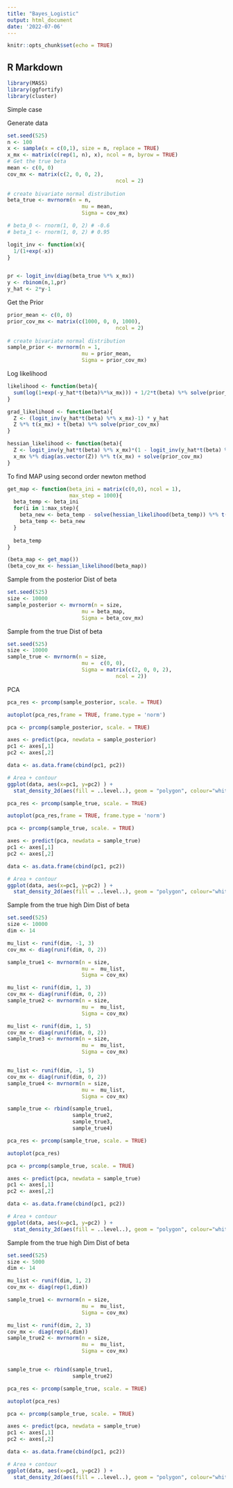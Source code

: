 ```yaml
---
title: "Bayes_Logistic"
output: html_document
date: '2022-07-06'
---
```


```r
knitr::opts_chunk$set(echo = TRUE)
```

## R Markdown

```r
library(MASS)
library(ggfortify)
library(cluster)
```
Simple case

Generate data
```r
set.seed(525)
n <- 100
x <- sample(x = c(0,1), size = n, replace = TRUE)
x_mx <- matrix(c(rep(1, n), x), ncol = n, byrow = TRUE)
# Get the true beta
mean <- c(0, 0)                                   
cov_mx <- matrix(c(2, 0, 0, 2),
                                   ncol = 2)
  
# create bivariate normal distribution
beta_true <- mvrnorm(n = n,
                        mu = mean, 
                        Sigma = cov_mx)

# beta_0 <- rnorm(1, 0, 2) # -0.6
# beta_1 <- rnorm(1, 0, 2) # 0.95

logit_inv <- function(x){
  1/(1+exp(-x))
}


pr <- logit_inv(diag(beta_true %*% x_mx))
y <- rbinom(n,1,pr)
y_hat <- 2*y-1

```

Get the Prior
```r
prior_mean <- c(0, 0)                                   
prior_cov_mx <- matrix(c(1000, 0, 0, 1000),
                                   ncol = 2)
  
# create bivariate normal distribution
sample_prior <- mvrnorm(n = 1,
                        mu = prior_mean, 
                        Sigma = prior_cov_mx)

```

Log likelihood
```r
likelihood <- function(beta){
  sum(log(1+exp(-y_hat*t(beta)%*%x_mx))) + 1/2*t(beta) %*% solve(prior_cov_mx) %*% beta
}

grad_likelihood <- function(beta){
  Z <- (logit_inv(y_hat*t(beta) %*% x_mx)-1) * y_hat 
  Z %*% t(x_mx) + t(beta) %*% solve(prior_cov_mx) 
}

hessian_likelihood <- function(beta){
  Z <- logit_inv(y_hat*t(beta) %*% x_mx)*(1 - logit_inv(y_hat*t(beta) %*% x_mx))
  x_mx %*% diag(as.vector(Z)) %*% t(x_mx) + solve(prior_cov_mx) 
}
```

To find MAP using second order newton method
```r
get_map <- function(beta_ini = matrix(c(0,0), ncol = 1),
                    max_step = 1000){
  beta_temp <- beta_ini
  for(i in 1:max_step){
    beta_new <- beta_temp - solve(hessian_likelihood(beta_temp)) %*% t(grad_likelihood(beta_temp))
    beta_temp <- beta_new
  }
  
  beta_temp
}
```

```r
(beta_map <- get_map())
(beta_cov_mx <- hessian_likelihood(beta_map))
```
Sample from the posterior Dist of beta
```r
set.seed(525)
size <- 10000
sample_posterior <- mvrnorm(n = size,
                        mu = beta_map, 
                        Sigma = beta_cov_mx)

```
Sample from the true Dist of beta
```r
set.seed(525)
size <- 10000
sample_true <- mvrnorm(n = size,
                        mu =  c(0, 0), 
                        Sigma = matrix(c(2, 0, 0, 2),
                                   ncol = 2))
```


PCA
```r
pca_res <- prcomp(sample_posterior, scale. = TRUE)

autoplot(pca_res,frame = TRUE, frame.type = 'norm')
```
```r
pca <- prcomp(sample_posterior, scale. = TRUE)

axes <- predict(pca, newdata = sample_posterior)
pc1 <- axes[,1]
pc2 <- axes[,2]

data <- as.data.frame(cbind(pc1, pc2))

# Area + contour
ggplot(data, aes(x=pc1, y=pc2) ) +
  stat_density_2d(aes(fill = ..level..), geom = "polygon", colour="white")

```

```r
pca_res <- prcomp(sample_true, scale. = TRUE)

autoplot(pca_res,frame = TRUE, frame.type = 'norm')
```
```r
pca <- prcomp(sample_true, scale. = TRUE)

axes <- predict(pca, newdata = sample_true)
pc1 <- axes[,1]
pc2 <- axes[,2]

data <- as.data.frame(cbind(pc1, pc2))

# Area + contour
ggplot(data, aes(x=pc1, y=pc2) ) +
  stat_density_2d(aes(fill = ..level..), geom = "polygon", colour="white")

```

Sample from the true high Dim Dist of beta
```r
set.seed(525)
size <- 10000
dim <- 14

mu_list <- runif(dim, -1, 3)
cov_mx <- diag(runif(dim, 0, 2))

sample_true1 <- mvrnorm(n = size,
                        mu =  mu_list, 
                        Sigma = cov_mx)

mu_list <- runif(dim, 1, 3)
cov_mx <- diag(runif(dim, 0, 2))
sample_true2 <- mvrnorm(n = size,
                        mu =  mu_list, 
                        Sigma = cov_mx)

mu_list <- runif(dim, 1, 5)
cov_mx <- diag(runif(dim, 0, 2))
sample_true3 <- mvrnorm(n = size,
                        mu =  mu_list, 
                        Sigma = cov_mx)


mu_list <- runif(dim, -1, 5)
cov_mx <- diag(runif(dim, 0, 2))
sample_true4 <- mvrnorm(n = size,
                        mu =  mu_list, 
                        Sigma = cov_mx)

sample_true <- rbind(sample_true1,
                     sample_true2,
                     sample_true3,
                     sample_true4)
```

```r
pca_res <- prcomp(sample_true, scale. = TRUE)

autoplot(pca_res)
```


```r
pca <- prcomp(sample_true, scale. = TRUE)

axes <- predict(pca, newdata = sample_true)
pc1 <- axes[,1]
pc2 <- axes[,2]

data <- as.data.frame(cbind(pc1, pc2))

# Area + contour
ggplot(data, aes(x=pc1, y=pc2) ) +
  stat_density_2d(aes(fill = ..level..), geom = "polygon", colour="white")

```

Sample from the true high Dim Dist of beta
```r
set.seed(525)
size <- 5000
dim <- 14

mu_list <- runif(dim, 1, 2)
cov_mx <- diag(rep(1,dim))

sample_true1 <- mvrnorm(n = size,
                        mu =  mu_list, 
                        Sigma = cov_mx)

mu_list <- runif(dim, 2, 3)
cov_mx <- diag(rep(4,dim))
sample_true2 <- mvrnorm(n = size,
                        mu =  mu_list, 
                        Sigma = cov_mx)


sample_true <- rbind(sample_true1,
                     sample_true2)
```

```r
pca_res <- prcomp(sample_true, scale. = TRUE)

autoplot(pca_res)
```


```r
pca <- prcomp(sample_true, scale. = TRUE)

axes <- predict(pca, newdata = sample_true)
pc1 <- axes[,1]
pc2 <- axes[,2]

data <- as.data.frame(cbind(pc1, pc2))

# Area + contour
ggplot(data, aes(x=pc1, y=pc2) ) +
  stat_density_2d(aes(fill = ..level..), geom = "polygon", colour="white")

```




